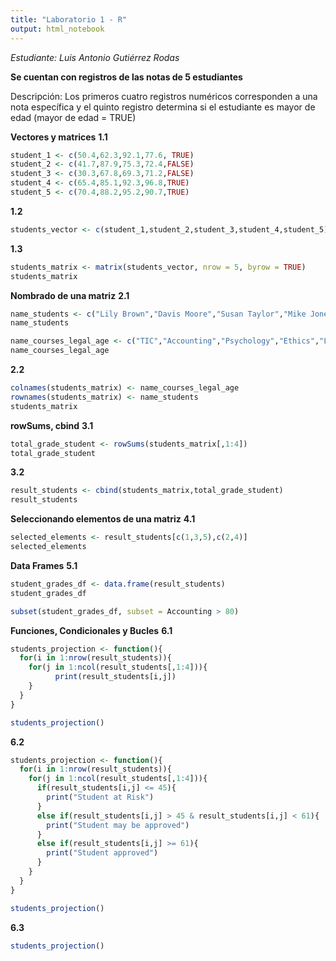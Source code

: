 ```yaml
---
title: "Laboratorio 1 - R"
output: html_notebook
---
```


*Estudiante: Luis Antonio Gutiérrez Rodas*

**Se cuentan con registros de las notas de 5 estudiantes**

Descripción: Los primeros cuatro registros numéricos corresponden a una nota específica y el quinto registro determina si el estudiante es mayor de edad (mayor de edad = TRUE)

**Vectores y matrices**
**1.1**

```r
student_1 <- c(50.4,62.3,92.1,77.6, TRUE)
student_2 <- c(41.7,87.9,75.3,72.4,FALSE)
student_3 <- c(30.3,67.8,69.3,71.2,FALSE)
student_4 <- c(65.4,85.1,92.3,96.8,TRUE)
student_5 <- c(70.4,88.2,95.2,90.7,TRUE)

```
**1.2**
```r
students_vector <- c(student_1,student_2,student_3,student_4,student_5)

```
**1.3**
```r
students_matrix <- matrix(students_vector, nrow = 5, byrow = TRUE)
students_matrix
```
**Nombrado de una matriz**
**2.1**
```r
name_students <- c("Lily Brown","Davis Moore","Susan Taylor","Mike Jones","Tom Hill")
name_students

name_courses_legal_age <- c("TIC","Accounting","Psychology","Ethics","Legal_age")
name_courses_legal_age

```
**2.2**
```r
colnames(students_matrix) <- name_courses_legal_age
rownames(students_matrix) <- name_students
students_matrix
```
**rowSums, cbind**
**3.1**
```r
total_grade_student <- rowSums(students_matrix[,1:4])
total_grade_student

```
**3.2**
```r
result_students <- cbind(students_matrix,total_grade_student)
result_students

```
**Seleccionando elementos de una matriz**
**4.1**
```r
selected_elements <- result_students[c(1,3,5),c(2,4)]
selected_elements

```
**Data Frames**
**5.1**
```r
student_grades_df <- data.frame(result_students)
student_grades_df

subset(student_grades_df, subset = Accounting > 80)
```
**Funciones, Condicionales y Bucles**
**6.1**
```r
students_projection <- function(){
  for(i in 1:nrow(result_students)){
    for(j in 1:ncol(result_students[,1:4])){
          print(result_students[i,j])
    }
  }
}

students_projection()
```
**6.2**
```r
students_projection <- function(){
  for(i in 1:nrow(result_students)){
    for(j in 1:ncol(result_students[,1:4])){
      if(result_students[i,j] <= 45){
        print("Student at Risk")
      }
      else if(result_students[i,j] > 45 & result_students[i,j] < 61){
        print("Student may be approved")
      }
      else if(result_students[i,j] >= 61){
        print("Student approved")
      }
    }
  }
}

students_projection()

```
**6.3**
```r
students_projection()
```




